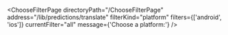 

<ChooseFilterPage
  directoryPath="/ChooseFilterPage"
  address="/lib/predictions/translate"
  filterKind="platform"
  filters={['android', 'ios']}
  currentFilter="all"
  message={'Choose a platform:'}
/>
